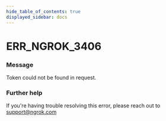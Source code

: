 ```yaml
---
hide_table_of_contents: true
displayed_sidebar: docs
---
```



# ERR_NGROK_3406

### Message
Token could not be found in request.

<ErrorDetails error='err_ngrok_3406' />


### Further help
If you're having trouble resolving this error, please reach out to [support@ngrok.com](mailto:support@ngrok.com?subject=Help%20with%20ERR_NGROK_3406)

